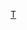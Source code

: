 {{asbox
|image=Flag of Tonga.svg
|category=湯加小作品
|subject=與[[湯加]]相關的
|name=Template:Tonga-stub
}}<noinclude>
[[Category:大洋洲小作品模板|T]]
</noinclude>